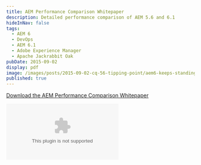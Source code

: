 ```yaml
---
title: AEM Performance Comparison Whitepaper
description: Detailed performance comparison of AEM 5.6 and 6.1
hideInNav: false
tags:
  - AEM 6
  - DevOps
  - AEM 6.1
  - Adobe Experience Manager
  - Apache Jackrabbit Oak
pubDate: 2015-09-02
display: pdf
image: /images/posts/2015-09-02-cq-56-tipping-point/aem6-keeps-standing.png
published: true
---
```



[ Download the AEM Performance Comparison Whitepaper](/assets/Whitepaper%5FBoost%5FYour%5FWebsite%5FPerformance%5Fwith%5FAEM%5F6.1.pdf) 

<Embed media="/assets/Whitepaper_Boost_Your_Website_Performance_with_AEM_6.1.pdf" type="pdf" />
